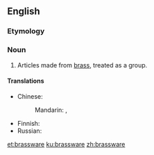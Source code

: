 ==English==

===Etymology===
{{suffix|brass|ware|lang=en}}

===Noun===
{{en-noun|~}}

# Articles made from [[brass]], treated as a group.

====Translations====
{{trans-top|articles made from brass}}
* Chinese: 
*: Mandarin: {{t|cmn|黃銅器|sc=Hani}}, {{t|cmn|黄铜器|tr=huángtóngqì|sc=Hani}}
{{trans-mid}}
* Finnish: {{t-needed|fi}}
* Russian: {{t-needed|ru}}
{{trans-bottom}}

[[et:brassware]]
[[ku:brassware]]
[[zh:brassware]]